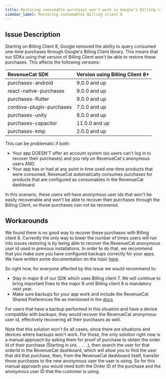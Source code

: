 ```yaml
---
title: Restoring consumable purchases won't work in Google's Billing client 8
sidebar_label: Restoring consumables Billing client 8
---
```


## Issue Description

Starting on Billing Client 8, Google removed the ability to query consumed one-time purchases through Google's Billing Client library. This means that our SDKs using that version of Billing Client won't be able to restore these purchases. This affects the following versions:

| RevenueCat SDK           | Version using Billing Client 8+                | 
| :----------------------- | :--------------------------------------------- |
| purchases-android        | 9.0.0 and up                                   |
| react-native-purchases   | 9.0.0 and up                                   | 
| purchases-flutter        | 9.0.0 and up                                   | 
| cordova-plugin-purchases | 7.0.0 and up                                   |
| purchases-unity          | 8.0.0 and up                                   |
| purchases-capacitor      | 11.0.0 and up                                  |
| purchases-kmp            | 2.0.0 and up                                   |

This can be problematic if both:
- Your app DOESN'T offer an account system (so users can't log in to recover their purchases) and you rely on RevenueCat's anonymous users AND
- Your app has or had at any point in time used one-time products that were consumed. RevenueCat automatically consumes purchases for products that are configured as consumables in the RevenueCat dashboard.

In this scenario, these users will have anonymous user ids that won't be easily recoverable and won't be able to recover their purchases through the Billing Client, so those purchases can not be recovered.

## Workarounds

We found there is no good way to recover these purchases with Billing client 8. Currently the only way to lower the number of times users will run into issues restoring is by being able to recover the RevenueCat anonymous user id used in previous installations. In order to do that, we recommend that you make sure you have configured backups correctly for your apps. We have written some documentation on the topic [here](https://www.revenuecat.com/docs/getting-started/restoring-purchases#issues-restoring-one-time-purchases-with-googles-billing-client-8-when-using-anonymous-users).

So right now, for everyone affected by this issue we would recommend to:
- Stay in major 8 of our SDK which uses Billing client 7. We will continue to bring important fixes to the major 8 until Billing client 8 is mandatory next year.
- Make sure backups for your app work and include the RevenueCat Shared Preferences file as mentioned in the [docs](https://www.revenuecat.com/docs/getting-started/restoring-purchases#issues-restoring-one-time-purchases-with-googles-billing-client-8-when-using-anonymous-users)

For users that have a backup performed in this situation and have a device compatible with backups, they would recover the RevenueCat anonymous user id, effectively recovering all their purchases as well.

Note that this solution won't fix all cases, since there are situations and devices where backups won't work. For those, the only solution right now is a manual approach by asking them for proof of purchase to obtain the order Id of their purchase (Starting in `GPA.....`), then search the user for that orderId in the RevenueCat dashboard, which will allow you to find the user that did that purchase, then, from the RevenueCat dashboard itself, transfer those purchases to the new anonymous user the user is using. So for this manual approach you would need both the Order ID of the purchase and the anonymous user ID that the customer is using.